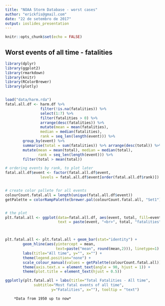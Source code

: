 ```yaml
---
title: "NOAA Storm Database - worst cases"
author: "erickfis@gmail.com"
date: "22 de setembro de 2017"
output: ioslides_presentation
---
```


```r
knitr::opts_chunk$set(echo = FALSE)
```

## Worst events of all time - fatalities


```r
library(dplyr)
library(ggplot2)
library(rmarkdown)
library(knitr)
library(RColorBrewer)
library(plotly)


load("data/harm.rda")
fatal.all.df <- harm.df %>% 
                filter(!is.na(fatalities)) %>%
                select(1:7) %>%
                filter(fatalities > 0) %>%
                arrange(desc(fatalities)) %>%
                mutate(mean = mean(fatalities), 
                median = median(fatalities),
                rank = seq_len(length(event))) %>% 
        group_by(event) %>%
        summarise(total = sum(fatalities)) %>% arrange(desc(total)) %>% 
        mutate(mean = mean(total), median = median(total),
               rank = seq_len(length(event))) %>%
        filter(total > mean(total))

# ordering events by rank, to plot later
fatal.all.df$event <- factor(fatal.all.df$event,
                levels = fatal.all.df$event[order(fatal.all.df$rank)])


# create color pallete for all events
colourCount.fatal.all = length(unique(fatal.all.df$event))
getPalette = colorRampPalette(brewer.pal(colourCount.fatal.all, "Set1"))


# the plot
plt.fatal.all <- ggplot(data=fatal.all.df, aes(event, total, fill=event,
                        text = paste(event, "<br>", total, "fatalities")))



plt.fatal.all <- plt.fatal.all + geom_bar(stat="identity") +
        geom_hline(aes(yintercept = mean, 
                       text=paste("mean", round(mean,2))), linetype=1) +
        labs(title="All time", y="", x="") + 
        theme(legend.position="none") +        
        scale_colour_manual(values = getPalette(colourCount.fatal.all))+                theme(legend.title=element_blank()) +
        theme(axis.text.x = element_text(angle = 90, hjust = 1)) + 
        theme(plot.title = element_text(hjust = 0.5))                 

ggplotly(plt.fatal.all + labs(title="Total Fatalities - All time",
             subtitle="Most fatal events of all time",
                     y="Fatalities", x=""), tooltip = "text")


```


        *Data from 1950 up to now*
